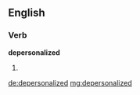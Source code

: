 ==English==

===Verb===
'''depersonalized'''

# {{past of|[[depersonalize]]}}

[[de:depersonalized]]
[[mg:depersonalized]]